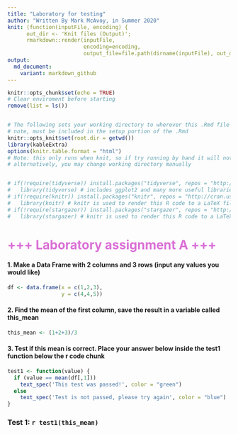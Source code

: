 ```yaml
---
title: "Laboratory for testing"
author: "Written By Mark McAvoy, in Summer 2020"
knit: (function(inputFile, encoding) { 
      out_dir <- 'Knit files (Output)';
      rmarkdown::render(inputFile,
                        encoding=encoding, 
                        output_file=file.path(dirname(inputFile), out_dir, 'Laboratory-0.md')) })
output:
  md_document:
    variant: markdown_github
---
```


```r
knitr::opts_chunk$set(echo = TRUE)
# Clear enviroment before starting 
remove(list = ls())


# The following sets your working directory to wherever this .Rmd file is saved
# note, must be included in the setup portion of the .Rmd
knitr::opts_knit$set(root.dir = getwd())
library(kableExtra)
options(knitr.table.format = "html")
# Note: this only runs when knit, so if try running by hand it will not do anything, best to also change working directory manually
# alternatively, you may change working directory manually


# if(!require(tidyverse)) install.packages("tidyverse", repos = "http://cran.us.r-project.org") # run this the first time (only need to once), note moved tidyverse to after AER package, as it was creating some issues running AER after tidyverse
#   library(tidyverse) # includes ggplot2 and many more useful libraries
# if(!require(knitr)) install.packages("knitr", repos = "http://cran.us.r-project.org")
#   library(knitr) # knitr is used to render this R code to a LaTeX file (includes kable)
# if(!require(stargazer)) install.packages("stargazer", repos = "http://cran.us.r-project.org")
#   library(stargazer) # knitr is used to render this R code to a LaTeX file (includes kable)
```

# <span style="color:orchid"> +++ Laboratory assignment A +++ </span>

#### <span style="color:charcoal"> 1. Make a Data Frame with 2 columns and 3 rows (input any values you would like) </span>

```r
df <- data.frame(x = c(1,2,3),
                 y = c(4,4,5))
```

#### <span style="color:charcoal"> 2. Find the mean of the first column, save the result in a variable called this_mean </span>

```r
this_mean <- (1+2+3)/3
```

#### <span style="color:charcoal"> 3. Test if this mean is correct. Place your answer below inside the test1 function below the r code chunk </span>

```r
test1 <- function(value) {
  if (value == mean(df[,1]))
    text_spec('This test was passed!', color = "green")
  else
    text_spec('Test is not passed, please try again', color = "blue")
}
```

### Test 1: `r test1(this_mean) `

